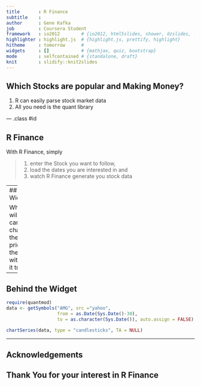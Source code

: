 ```yaml
---
title       : R Finance
subtitle    : 
author      : Gene Kafka
job         : Coursera Student
framework   : io2012        # {io2012, html5slides, shower, dzslides, ...}
highlighter : highlight.js  # {highlight.js, prettify, highlight}
hitheme     : tomorrow      # 
widgets     : []            # {mathjax, quiz, bootstrap}
mode        : selfcontained # {standalone, draft}
knit        : slidify::knit2slides
---
```


## Which Stocks are popular and Making Money?

1. R can easily parse stock market data
2. All you need is the quant library

--- .class #id 

## R Finance

With R Finance, simply 

> 1. enter the Stock you want to follow,
> 2. load the dates you are interested in and 
> 3. watch R Finance generate you stock data

---
## The Widget

What you will see is a candlestick chart of the stock price and the volume with which it traded.

---

## Behind the Widget
```r
require(quantmod)
data <- getSymbols("AMG", src ="yahoo", 
                   from = as.Date(Sys.Date()-30), 
                   to = as.character(Sys.Date()), auto.assign = FALSE)
                 
chartSeries(data, type = "candlesticks", TA = NULL)
```
---

## Acknowledgements

Thank You for your interest in R Finance
---